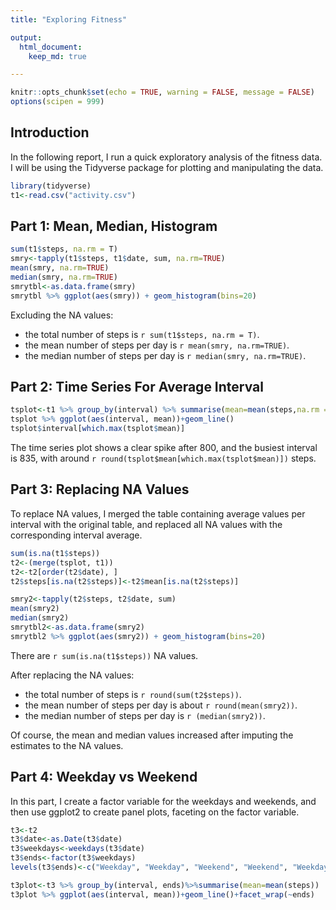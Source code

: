 ---
title: "Exploring Fitness"

output: 
  html_document:
    keep_md: true

---


```{r setoptions, echo=FALSE}
knitr::opts_chunk$set(echo = TRUE, warning = FALSE, message = FALSE)
options(scipen = 999)
```

## Introduction

In the following report, I run a quick exploratory analysis of the fitness data.
I will be using the Tidyverse package for plotting and manipulating the data.

``` {r load, results="hide", message=FALSE}
library(tidyverse)
t1<-read.csv("activity.csv")
```

## Part 1: Mean, Median, Histogram 

``` {r Part1}
sum(t1$steps, na.rm = T)
smry<-tapply(t1$steps, t1$date, sum, na.rm=TRUE)
mean(smry, na.rm=TRUE)
median(smry, na.rm=TRUE)
smrytbl<-as.data.frame(smry)
smrytbl %>% ggplot(aes(smry)) + geom_histogram(bins=20)
```

Excluding the NA values:

- the total number of steps is `r sum(t1$steps, na.rm = T)`. 
- the  mean number of steps per day is `r mean(smry, na.rm=TRUE)`. 
- the median number of steps per day is `r median(smry, na.rm=TRUE)`.

## Part 2: Time Series For Average Interval

``` {r Part2}
tsplot<-t1 %>% group_by(interval) %>% summarise(mean=mean(steps,na.rm = T)) 
tsplot %>% ggplot(aes(interval, mean))+geom_line()
tsplot$interval[which.max(tsplot$mean)]
```

The time series plot shows a clear spike after 800, and the busiest interval is 835, 
with around `r round(tsplot$mean[which.max(tsplot$mean)])` steps.

## Part 3: Replacing NA Values

To replace NA values, I merged the table containing average values per interval with the original table, and replaced all NA values with the corresponding interval average.

```{r Part3}
sum(is.na(t1$steps))
t2<-(merge(tsplot, t1))
t2<-t2[order(t2$date), ]
t2$steps[is.na(t2$steps)]<-t2$mean[is.na(t2$steps)]

smry2<-tapply(t2$steps, t2$date, sum)
mean(smry2)
median(smry2)
smrytbl2<-as.data.frame(smry2)
smrytbl2 %>% ggplot(aes(smry2)) + geom_histogram(bins=20)
```

There are `r sum(is.na(t1$steps))` NA values.

After replacing the NA values:

- the total number of steps is `r round(sum(t2$steps))`. 
- the  mean number of steps per day is about `r round(mean(smry2))`. 
- the median number of steps per day is `r (median(smry2))`.

Of course, the mean and median values increased after imputing the estimates to the NA values.


## Part 4: Weekday vs Weekend

In this part, I create a factor variable for the weekdays and weekends, and then use ggplot2 to create panel plots, faceting on the factor variable.

```{r Part4}
t3<-t2
t3$date<-as.Date(t3$date)
t3$weekdays<-weekdays(t3$date)
t3$ends<-factor(t3$weekdays)
levels(t3$ends)<-c("Weekday", "Weekday", "Weekend", "Weekend", "Weekday", "Weekday", "Weekday")

t3plot<-t3 %>% group_by(interval, ends)%>%summarise(mean=mean(steps))
t3plot %>% ggplot(aes(interval, mean))+geom_line()+facet_wrap(~ends)

```
